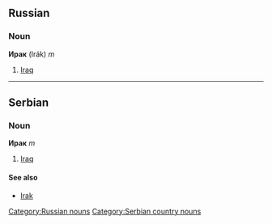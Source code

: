 ==Russian==
[[Category:Russian nouns]]
===Noun===
'''Ирак''' (Irák) ''m''
#[[Iraq]]
----
==Serbian==
===Noun===
'''Ирак''' ''m''
#[[Iraq]]
====See also====
*[[Irak]]
[[Category:Serbian country nouns]]